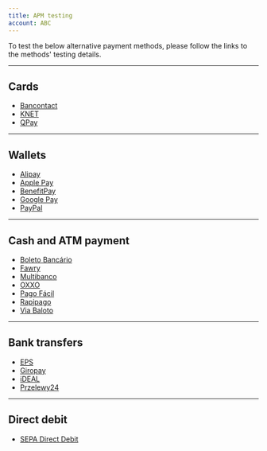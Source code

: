 ```yaml
---
title: APM testing
account: ABC
---
```


To test the below alternative payment methods, please follow the links to the methods' testing details.

---

## Cards

*   [Bancontact](/display/DOCS/Bancontact)
*   [KNET](/display/DOCS/KNET)
*   [QPay](/display/DOCS/QPay)

---

## Wallets

*   [Alipay](/display/DOCS/Alipay)
*   [Apple Pay](/display/DOCS/Apple+Pay)
*   [BenefitPay](/display/DOCS/BenefitPay)
*   [Google Pay](/display/DOCS/Google+Pay)
*   [PayPal](/display/DOCS/PayPal)

---

## Cash and ATM payment

*   [Boleto Bancário](https://docs.checkout.com/payments/payment-methods/cash-and-atm-payment/boleto-bancario#BoletoBanc%C3%A1rio-Testing)
*   [Fawry](https://docs.checkout.com/payments/payment-methods/cash-and-atm-payment/fawry#Fawry-TestingFawry)
*   [Multibanco](https://docs.checkout.com/payments/payment-methods/cash-and-atm-payment/multibanco#Multibanco-TestingMultibanco)
*   [OXXO](https://docs.checkout.com/payments/payment-methods/cash-and-atm-payment/oxxo#OXXO-TestingOXXO)
*   [Pago Fácil](https://docs.checkout.com/payments/payment-methods/cash-and-atm-payment/pago-facil#PagoF%C3%A1cil-Testing)
*   [Rapipago](https://docs.checkout.com/payments/payment-methods/cash-and-atm-payment/rapipago#Rapipago-Testing)
*   [Via Baloto](https://docs.checkout.com/payments/payment-methods/cash-and-atm-payment/via-baloto#ViaBaloto-Testing)

---

## Bank transfers

*   [EPS](https://docs.checkout.com/payments/payment-methods/bank-transfers/eps#EPS-TestingEPS)
*   [Giropay](https://docs.checkout.com/payments/payment-methods/bank-transfers/giropay#Giropay-TestingGiropay)
*   [iDEAL](https://docs.checkout.com/payments/payment-methods/bank-transfers/ideal#iDEAL-TestingiDEAL)
*   [Przelewy24](https://docs.checkout.com/payments/payment-methods/bank-transfers/przelewy24#Przelewy24-TestingPrzelewy24)

---

## Direct debit

*   [SEPA Direct Debit](https://docs.checkout.com/payment-methods/direct-debit/sepa-direct-debit#SEPADirectDebit-TestingSDD)
